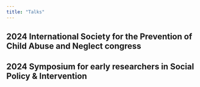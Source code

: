 ```yaml
---
title: "Talks"
---
```



## 2024 International Society for the Prevention of Child Abuse and Neglect congress

## 2024 Symposium for early researchers in Social Policy & Intervention